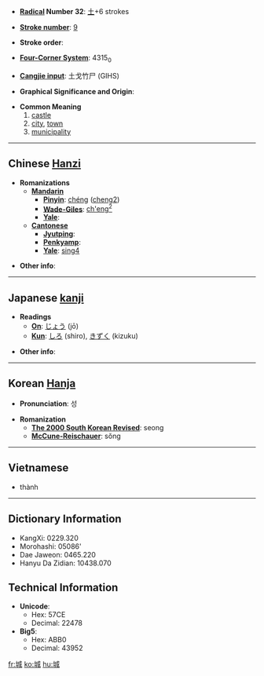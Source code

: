 * '''[[Wiktionary:Chinese radical index| Radical]] Number 32''': [[Wiktionary:Chinese radical index 土|土]]+6 strokes

* '''[[Wiktionary:Chinese total strokes index|Stroke number]]''': [[Wiktionary:Chinese total strokes index 9|9]]

* '''Stroke order''': 

* '''[[Wiktionary:Chinese four corner index|Four-Corner System]]''': 4315<sub>0</sub>

* '''[[Wiktionary:Chinese Cangjie index|Cangjie input]]''': 土戈竹尸 (GIHS)

* '''Graphical Significance and Origin''': 

* '''Common Meaning'''
*# [[castle]]
*# [[city]], [[town]]
*# [[municipality]]


----

== Chinese [[Hanzi]] ==

* '''Romanizations'''
** '''[[Mandarin]]'''
*** '''[[Pinyin]]''': [[chéng]] ([[cheng2]])
*** '''[[Wade-Giles]]''': [[ch'eng2|ch'eng<sup>2</sup>]]
*** '''[[Yale]]''': 
** '''[[Cantonese]]'''
*** '''[[Jyutping]]''':
*** '''[[Penkyamp]]''': 
*** '''[[Yale]]''': [[sing4]]

* '''Other info''': 

----

== Japanese [[kanji]] ==

* '''Readings'''
** '''[[On]]''': [[じょう]] (jō)
** '''[[Kun]]''': [[しろ]] (shiro), [[きずく]] (kizuku)

* '''Other info''':  

----

== Korean [[Hanja]] ==

* '''Pronunciation''': 성

* '''Romanization'''
** '''[[The 2000 South Korean Revised Romanization|The 2000 South Korean Revised]]''': seong
** '''[[McCune-Reischauer]]''': sŏng

----

==Vietnamese==

*thành

----

== Dictionary Information ==

* KangXi: 0229.320
* Morohashi: 05086'
* Dae Jaweon: 0465.220
* Hanyu Da Zidian: 10438.070

== Technical Information ==

* '''Unicode''':
** Hex: 57CE
** Decimal: 22478
* '''Big5''':
** Hex: ABB0
** Decimal: 43952

[[fr:城]]
[[ko:城]]
[[hu:城]]